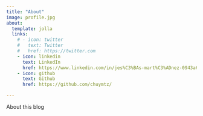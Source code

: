 ```yaml
---
title: "About"
image: profile.jpg
about:
  template: jolla
  links:
    # - icon: twitter
    #   text: Twitter
    #   href: https://twitter.com
    - icon: linkedin
      text: LinkedIn
      href: https://www.linkedin.com/in/jes%C3%BAs-mart%C3%ADnez-0943a6a2/
    - icon: github
      text: Github
      href: https://github.com/chuymtz/

---
```


About this blog
